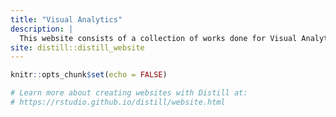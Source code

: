 ---
title: "Visual Analytics"
description: |
  This website consists of a collection of works done for Visual Analytics. Please access the links at the top to view Take-Home Exercises 1, 2, 3 and 4, as well as DataViz Makeover 1 and 2.
site: distill::distill_website
---

```{r setup, include=FALSE}
knitr::opts_chunk$set(echo = FALSE)

# Learn more about creating websites with Distill at:
# https://rstudio.github.io/distill/website.html

```


